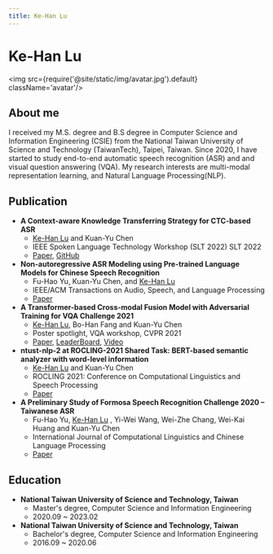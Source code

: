 ```yaml
---
title: Ke-Han Lu
---
```


# Ke-Han Lu

<img src={require('@site/static/img/avatar.jpg').default} className='avatar'/>

## About me
I received my M.S. degree and B.S degree in Computer Science and Information Engineering (CSIE) from the National Taiwan University of Science and Technology (TaiwanTech), Taipei, Taiwan. Since 2020, I have started to study end-to-end automatic speech recognition (ASR) and and visual question answering (VQA). My research interests are multi-modal representation learning, and Natural Language Processing(NLP).

## Publication

- **A Context-aware Knowledge Transferring Strategy for CTC-based ASR**
    - <u>Ke-Han Lu</u> and Kuan-Yu Chen
    - IEEE Spoken Language Technology Workshop (SLT 2022) SLT 2022
    - [Paper](https://arxiv.org/abs/2210.06244), [GitHub](https://github.com/kehanlu/Mandarin-Wav2Vec2)
- **Non-autoregressive ASR Modeling using Pre-trained Language Models for Chinese Speech Recognition**
    - Fu-Hao Yu, Kuan-Yu Chen, and <u>Ke-Han Lu</u>
    - IEEE/ACM Transactions on Audio, Speech, and Language Processing
    - [Paper](https://ieeexplore.ieee.org/document/9755057/)
- **A Transformer-based Cross-modal Fusion Model with Adversarial Training for VQA Challenge 2021**
    - <u>Ke-Han Lu</u>, Bo-Han Fang and Kuan-Yu Chen
    - Poster spotlight, VQA workshop, CVPR 2021
    - [Paper](https://arxiv.org/abs/2106.13033), [LeaderBoard](https://visualqa.org/roe.html), [Video](https://youtu.be/dYeS8T19ves)
- **ntust-nlp-2 at ROCLING-2021 Shared Task: BERT-based semantic analyzer with word-level information**
    - <u>Ke-Han Lu</u> and Kuan-Yu Chen
    - ROCLING 2021: Conference on Computational Linguistics and Speech Processing
    - [Paper](https://aclanthology.org/2021.rocling-1.47.pdf)
- **A Preliminary Study of Formosa Speech Recognition Challenge 2020 – Taiwanese ASR**
    - Fu-Hao Yu, <u>Ke-Han Lu</u> , Yi-Wei Wang, Wei-Zhe Chang, Wei-Kai Huang and Kuan-Yu Chen
    - International Journal of Computational Linguistics and Chinese Language Processing
    - [Paper](https://aclanthology.org/2021.ijclclp-1.3.pdf)

## Education
- **National Taiwan University of Science and Technology, Taiwan**
    - Master's degree, Computer Science and Information Engineering
    - 2020.09 ~ 2023.02
- **National Taiwan University of Science and Technology, Taiwan**
    - Bachelor's degree, Computer Science and Information Engineering
    - 2016.09 ~ 2020.06
